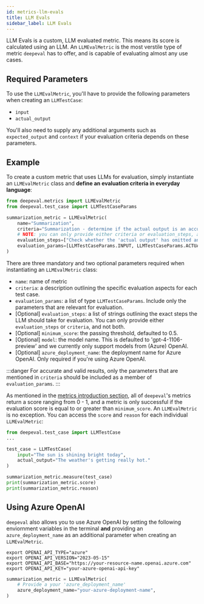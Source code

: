 ```yaml
---
id: metrics-llm-evals
title: LLM Evals
sidebar_label: LLM Evals
---
```


LLM Evals is a custom, LLM evaluated metric. This means its score is calculated using an LLM. An `LLMEvalMetric` is the most verstile type of metric `deepeval` has to offer, and is capable of evaluating almost any use cases.

## Required Parameters

To use the `LLMEvalMetric`, you'll have to provide the following parameters when creating an `LLMTestCase`:

- `input`
- `actual_output`

You'll also need to supply any additional arguments such as `expected_output` and `context` if your evaluation criteria depends on these parameters.

## Example

To create a custom metric that uses LLMs for evaluation, simply instantiate an `LLMEvalMetric` class and **define an evaluation criteria in everyday language**:

```python
from deepeval.metrics import LLMEvalMetric
from deepeval.test_case import LLMTestCaseParams

summarization_metric = LLMEvalMetric(
    name="Summarization",
    criteria="Summarization - determine if the actual output is an accurate and concise summarization of the input.",
    # NOTE: you can only provide either criteria or evaluation_steps, and not both
    evaluation_steps=["Check whether the 'actual output' has omitted any detail from 'input'"],
    evaluation_params=[LLMTestCaseParams.INPUT, LLMTestCaseParams.ACTUAL_OUTPUT],
)
```

There are three mandatory and two optional parameters required when instantiating an `LLMEvalMetric` class:

- `name`: name of metric
- `criteria`: a description outlining the specific evaluation aspects for each test case.
- `evaluation_params`: a list of type `LLMTestCaseParams`. Include only the parameters that are relevant for evaluation.
- [Optional] `evaluation_steps`: a list of strings outlining the exact steps the LLM should take for evaluation. You can only provide either `evaluation_steps` or `criteria`, and not both.
- [Optional] `minimum_score`: the passing threshold, defaulted to 0.5.
- [Optional] `model`: the model name. This is defaulted to 'gpt-4-1106-preview' and we currently only support models from (Azure) OpenAI.
- [Optional] `azure_deployment_name`: the deployment name for Azure OpenAI. Only required if you're using Azure OpenAI.

:::danger
For accurate and valid results, only the parameters that are mentioned in `criteria` should be included as a member of `evaluation_params`.
:::

As mentioned in the [metrics introduction section](metrics-introduction), all of `deepeval`'s metrics return a score ranging from 0 - 1, and a metric is only successful if the evaluation score is equal to or greater than `minimum_score`. An `LLMEvalMetric` is no exception. You can access the `score` and `reason` for each individual `LLMEvalMetric`:

```python
from deepeval.test_case import LLMTestCase
...

test_case = LLMTestCase(
    input="The sun is shining bright today",
    actual_output="The weather's getting really hot."
)

summarization_metric.measure(test_case)
print(summarization_metric.score)
print(summarization_metric.reason)
```

## Using Azure OpenAI

`deepeval` also allows you to use Azure OpenAI by setting the following enviornment variables in the terminal **and** providing an `azure_deployment_name` as an additional parameter when creating an `LLMEvalMetric`.

```console
export OPENAI_API_TYPE="azure"
export OPENAI_API_VERSION="2023-05-15"
export OPENAI_API_BASE="https://your-resource-name.openai.azure.com"
export OPENAI_API_KEY="your-azure-openai-api-key"
```

```python
summarization_metric = LLMEvalMetric(
    # Provide a your 'azure_deployment_name'
    azure_deployment_name="your-azure-deployment-name",
)
```
